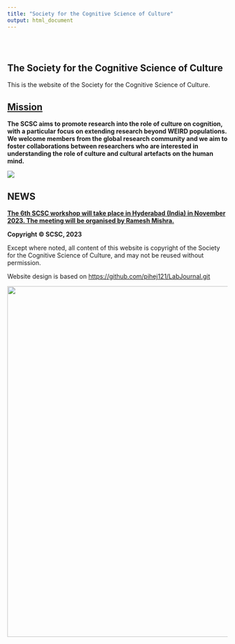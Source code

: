 ```yaml
---
title: "Society for the Cognitive Science of Culture"
output: html_document
---
```


```{=html}
<style type="text/css">
.title {
  display: none;
}

#getting-started img {
  margin-right: 50px;
}

</style>
```
<div class="row" style="padding-top: 30px;">

::: col-sm-6
# **The Society for the Cognitive Science of Culture**
This is the website of the Society for the Cognitive Science of Culture. 


## [**Mission**](SocietyInfo.html)
**The SCSC aims to promote research into the role of culture on cognition, with a particular focus on extending research beyond WEIRD populations. We welcome members from the global research community and we aim to foster collaborations between researchers who are interested in understanding the role of culture and cultural artefacts on the human mind.** 

![](images/SCSC_2.jpg)



## **NEWS**

[**The 6th SCSC workshop will take place in Hyderabad (India) in November 2023. The meeting will be organised by Ramesh Mishra.**](AnnualMeeting.html)

**Copyright © SCSC, 2023**

Except where noted, all content of this website is copyright of the Society for the Cognitive Science of Culture, and may not be reused without permission.

Website design is based on <https://github.com/pihej121/LabJournal.git>
:::

::: col-sm-6
```{=html}
<!--
### [SCSC](https://scsoc.github.io)
-->
```
<a href = "https://scsoc.github.io"> ![](images/SCSC_logo.jpg){width="800"} </a>
:::
